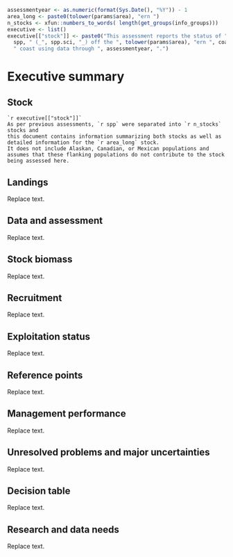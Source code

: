 ```r
assessmentyear <- as.numeric(format(Sys.Date(), "%Y")) - 1
area_long <- paste0(tolower(params$area), "ern ")
n_stocks <- xfun::numbers_to_words( length(get_groups(info_groups)))
executive <- list()
executive[["stock"]] <- paste0("This assessment reports the status of ",
  spp, " (_", spp.sci, "_) off the ", tolower(params$area), "ern ", coast,
  " coast using data through ", assessmentyear, ".")
```
# Executive summary{-}

## Stock{-}

```asis
`r executive[["stock"]]`
As per previous assessments, `r spp` were separated into `r n_stocks` stocks and
this document contains information summarizing both stocks as well as
detailed information for the `r area_long` stock.
It does not include Alaskan, Canadian, or Mexican populations and
assumes that these flanking populations do not contribute to the stock being assessed here.
```

## Landings{-}
Replace text.

## Data and assessment{-}
Replace text.

## Stock biomass{-}
Replace text.

## Recruitment{-}
Replace text.

## Exploitation status{-}
Replace text.

## Reference points{-}
Replace text.

## Management performance{-}
Replace text.

## Unresolved problems and major uncertainties{-}
Replace text.

## Decision table{-}
Replace text.

## Research and data needs{-}
Replace text.
